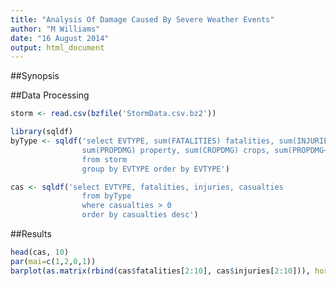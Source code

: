 ```yaml
---
title: "Analysis Of Damage Caused By Severe Weather Events"
author: "M Williams"
date: "16 August 2014"
output: html_document
---
```

##Synopsis  

##Data Processing  
```r
storm <- read.csv(bzfile('StormData.csv.bz2'))
```
```r
library(sqldf)
byType <- sqldf('select EVTYPE, sum(FATALITIES) fatalities, sum(INJURIES) injuries, sum(FATALITIES+INJURIES) casualties,
                sum(PROPDMG) property, sum(CROPDMG) crops, sum(PROPDMG+CROPDMG) damage
                from storm
                group by EVTYPE order by EVTYPE')

cas <- sqldf('select EVTYPE, fatalities, injuries, casualties
                from byType
                where casualties > 0
                order by casualties desc')
```
##Results  
```r
head(cas, 10)
par(mai=c(1,2,0,1))
barplot(as.matrix(rbind(cas$fatalities[2:10], cas$injuries[2:10])), horiz=TRUE, names.arg=cas$EVTYPE[2:10], las=1)
```

